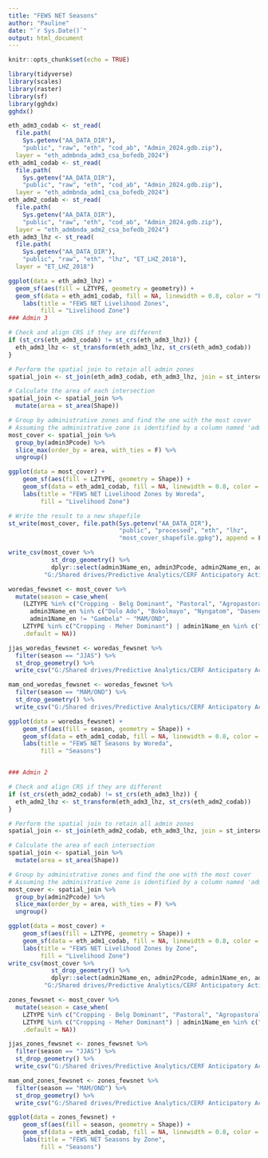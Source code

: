 ```yaml
---
title: "FEWS NET Seasons"
author: "Pauline"
date: "`r Sys.Date()`"
output: html_document
---
```


```r
knitr::opts_chunk$set(echo = TRUE)
```

```r
library(tidyverse)
library(scales)
library(raster)
library(sf)
library(gghdx)
gghdx()
```

```r
eth_adm3_codab <- st_read(
  file.path(
    Sys.getenv("AA_DATA_DIR"),
    "public", "raw", "eth", "cod_ab", "Admin_2024.gdb.zip"), 
  layer = "eth_admbnda_adm3_csa_bofedb_2024")
eth_adm1_codab <- st_read(
  file.path(
    Sys.getenv("AA_DATA_DIR"),
    "public", "raw", "eth", "cod_ab", "Admin_2024.gdb.zip"), 
  layer = "eth_admbnda_adm1_csa_bofedb_2024")
eth_adm2_codab <- st_read(
  file.path(
    Sys.getenv("AA_DATA_DIR"),
    "public", "raw", "eth", "cod_ab", "Admin_2024.gdb.zip"), 
  layer = "eth_admbnda_adm2_csa_bofedb_2024")
eth_adm3_lhz <- st_read(
  file.path(
    Sys.getenv("AA_DATA_DIR"),
    "public", "raw", "eth", "lhz", "ET_LHZ_2018"), 
  layer = "ET_LHZ_2018")

ggplot(data = eth_adm3_lhz) +
  geom_sf(aes(fill = LZTYPE, geometry = geometry)) + 
  geom_sf(data = eth_adm1_codab, fill = NA, linewidth = 0.8, color = "black") +
    labs(title = "FEWS NET Livelihood Zones",
         fill = "Livelihood Zone")
### Admin 3

# Check and align CRS if they are different
if (st_crs(eth_adm3_codab) != st_crs(eth_adm3_lhz)) {
  eth_adm3_lhz <- st_transform(eth_adm3_lhz, st_crs(eth_adm3_codab))
}

# Perform the spatial join to retain all admin zones
spatial_join <- st_join(eth_adm3_codab, eth_adm3_lhz, join = st_intersects)

# Calculate the area of each intersection
spatial_join <- spatial_join %>%
  mutate(area = st_area(Shape))

# Group by administrative zones and find the one with the most cover
# Assuming the administrative zone is identified by a column named 'admin_zone'
most_cover <- spatial_join %>%
  group_by(admin3Pcode) %>%
  slice_max(order_by = area, with_ties = F) %>%
  ungroup()

ggplot(data = most_cover) +
    geom_sf(aes(fill = LZTYPE, geometry = Shape)) + 
    geom_sf(data = eth_adm1_codab, fill = NA, linewidth = 0.8, color = "black") +
    labs(title = "FEWS NET Livelihood Zones by Woreda",
         fill = "Livelihood Zone")

# Write the result to a new shapefile
st_write(most_cover, file.path(Sys.getenv("AA_DATA_DIR"), 
                               "public", "processed", "eth", "lhz", 
                               "most_cover_shapefile.gpkg"), append = F)

write_csv(most_cover %>%
            st_drop_geometry() %>%
            dplyr::select(admin3Name_en, admin3Pcode, admin2Name_en, admin2Pcode, admin1Name_en, admin1Pcode, LZTYPE), 
          "G:/Shared drives/Predictive Analytics/CERF Anticipatory Action/Ethiopia/2024/Trigger Development/fewsnet_lhz_woredas.csv")

woredas_fewsnet <- most_cover %>%
  mutate(season = case_when(
    (LZTYPE %in% c("Cropping - Belg Dominant", "Pastoral", "Agropastoral") |
      admin3Name_en %in% c("Dolo Ado", "Bokolmayo", "Nyngatom", "Dasenech /Kuraz")) & 
      admin1Name_en != "Gambela" ~ "MAM/OND",
    LZTYPE %in% c("Cropping - Meher Dominant") | admin1Name_en %in% c("Gambela") ~ "JJAS",
    .default = NA))

jjas_woredas_fewsnet <- woredas_fewsnet %>%
  filter(season == "JJAS") %>%
  st_drop_geometry() %>%
  write_csv("G:/Shared drives/Predictive Analytics/CERF Anticipatory Action/Ethiopia/2024/Trigger Development/jjas_woredas_fewsnet.csv")

mam_ond_woredas_fewsnet <- woredas_fewsnet %>%
  filter(season == "MAM/OND") %>%
  st_drop_geometry() %>%
  write_csv("G:/Shared drives/Predictive Analytics/CERF Anticipatory Action/Ethiopia/2024/Trigger Development/mam_ond_woredas_fewsnet.csv")

ggplot(data = woredas_fewsnet) +
    geom_sf(aes(fill = season, geometry = Shape)) + 
    geom_sf(data = eth_adm1_codab, fill = NA, linewidth = 0.8, color = "black") +
    labs(title = "FEWS NET Seasons by Woreda",
         fill = "Seasons")



```

```r
### Admin 2

# Check and align CRS if they are different
if (st_crs(eth_adm2_codab) != st_crs(eth_adm3_lhz)) {
  eth_adm2_lhz <- st_transform(eth_adm3_lhz, st_crs(eth_adm2_codab))
}

# Perform the spatial join to retain all admin zones
spatial_join <- st_join(eth_adm2_codab, eth_adm3_lhz, join = st_intersects)

# Calculate the area of each intersection
spatial_join <- spatial_join %>%
  mutate(area = st_area(Shape))

# Group by administrative zones and find the one with the most cover
# Assuming the administrative zone is identified by a column named 'admin_zone'
most_cover <- spatial_join %>%
  group_by(admin2Pcode) %>%
  slice_max(order_by = area, with_ties = F) %>%
  ungroup()

ggplot(data = most_cover) +
    geom_sf(aes(fill = LZTYPE, geometry = Shape)) + 
    geom_sf(data = eth_adm1_codab, fill = NA, linewidth = 0.8, color = "black") +
    labs(title = "FEWS NET Livelihood Zones by Zone",
         fill = "Livelihood Zone")
write_csv(most_cover %>%
            st_drop_geometry() %>%
            dplyr::select(admin2Name_en, admin2Pcode, admin1Name_en, admin1Pcode, LZTYPE), 
          "G:/Shared drives/Predictive Analytics/CERF Anticipatory Action/Ethiopia/2024/Trigger Development/fewsnet_lhz_zones.csv")

zones_fewsnet <- most_cover %>%
  mutate(season = case_when(
    LZTYPE %in% c("Cropping - Belg Dominant", "Pastoral", "Agropastoral") ~ "MAM/OND",
    LZTYPE %in% c("Cropping - Meher Dominant") | admin1Name_en %in% c("Gambela") ~ "JJAS",
    .default = NA))

jjas_zones_fewsnet <- zones_fewsnet %>%
  filter(season == "JJAS") %>%
  st_drop_geometry() %>%
  write_csv("G:/Shared drives/Predictive Analytics/CERF Anticipatory Action/Ethiopia/2024/Trigger Development/jjas_zones_fewsnet.csv")

mam_ond_zones_fewsnet <- zones_fewsnet %>%
  filter(season == "MAM/OND") %>%
  st_drop_geometry() %>%
  write_csv("G:/Shared drives/Predictive Analytics/CERF Anticipatory Action/Ethiopia/2024/Trigger Development/mam_ond_zones_fewsnet.csv")

ggplot(data = zones_fewsnet) +
    geom_sf(aes(fill = season, geometry = Shape)) + 
    geom_sf(data = eth_adm1_codab, fill = NA, linewidth = 0.8, color = "black") +
    labs(title = "FEWS NET Seasons by Zone",
         fill = "Seasons")
```

